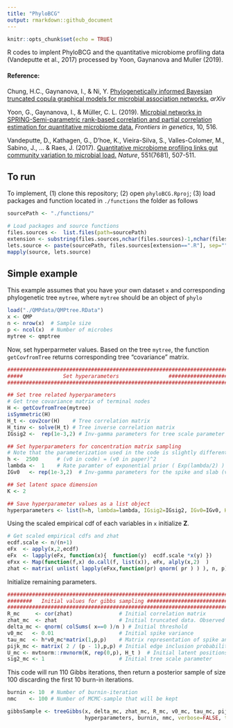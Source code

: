 ```yaml
---
title: "PhyloBCG"
output: rmarkdown::github_document
---
```


```r
knitr::opts_chunk$set(echo = TRUE)
```
R codes to implent PhyloBCG and the quantitative microbiome profiling data (Vandeputte et al., 2017) processed by Yoon, Gaynanova and Muller (2019).

#### Reference:  

Chung, H.C., Gaynanova, I., & Ni, Y. [Phylogenetically informed Bayesian truncated copula graphical models for microbial association networks.](https://arxiv.org/pdf/2105.05082.pdf) *arXiv*

Yoon, G., Gaynanova, I., & Müller, C. L. (2019). [Microbial networks in SPRING-Semi-parametric rank-based correlation and partial correlation estimation for quantitative microbiome data.](https://www.frontiersin.org/articles/10.3389/fgene.2019.00516/full?utm_source=S-TWT&utm_medium=SNET&utm_campaign=ECO_FGENE_XXXXXXXX_auto-dlvrit) *Frontiers in genetics*, 10, 516.

Vandeputte, D., Kathagen, G., D’hoe, K., Vieira-Silva, S., Valles-Colomer, M., Sabino, J., ... & Raes, J. (2017). [Quantitative microbiome profiling links gut community variation to microbial load.](https://www.nature.com/articles/nature24460) *Nature*, 551(7681), 507-511.

## To run
To implement, (1) clone this repository; (2) open ```phyloBCG.Rproj```; (3) load packages and function located in ```./functions``` the folder as follows
```r
sourcePath <- "./functions/"

# Load packages and source functions
files.sources <-  list.files(path=sourcePath)
extension <- substring(files.sources,nchar(files.sources)-1,nchar(files.sources))
lets.source <- paste(sourcePath, files.sources[extension==".R"], sep="")
mapply(source, lets.source) 
```

## Simple example
This example assumes that you have your own dataset ```x``` and corresponding phylogenetic tree ```mytree```, where ```mytree``` should be an object of ```phylo```

```r
load("./QMPdata/QMPtree.RData")
x <- QMP
n <- nrow(x)  # Sample size
p <- ncol(x)  # Number of microbes
mytree <- qmptree
```


Now, set hyperparmeter values. Based on the tree ```mytree```, the function ```getCovfromTree``` returns corresponding tree "covariance" matrix. 
```r
########################################################################
#####             Set hyperarameters                ####################
########################################################################

## Set tree related hyperparameters
# Get tree covariance matrix of terminal nodes
H <- getCovfromTree(mytree)
isSymmetric(H)
H_t <- cov2cor(H)    # Tree correlation matrix
H_tinv <- solve(H_t) # Tree inverse correlation matrix 
IGsig2 <-  rep(1e-3,2) # Inv-gamma parameters for tree scale parameter (sigma^2)

## Set hyperparameters for concentration matrix sampling
# Note that the parameterization used in the code is slightly different from those in Wang (2014).  )
h <-  2500      # (v0 in code) = (v0 in paper)^2
lambda <-  1    # Rate paramter of exponential prior ( Exp(lambda/2) ) for SSVS 
IGv0   <- rep(1e-3,2)  # Inv-gamma parameters for the spike and slab (v0^2)

## Set latent space dimension
K <- 2 

## Save hyperparameter values as a list object
hyperparameters <- list(h=h, lambda=lambda, IGsig2=IGsig2, IGv0=IGv0, H_t=H_t, H_tinv=H_tinv )

```



Using the scaled empirical cdf of each variables in ```x``` initialize $\textbf{Z}$. 
```r
# Get scaled empirical cdfs and zhat
ecdf.scale <- n/(n+1)
eFx  <- apply(x,2,ecdf)
eFx  <- lapply(eFx, function(x){  function(y)  ecdf.scale *x(y) })
eFxx <- Map(function(f,x) do.call(f, list(x)), eFx, alply(x,2)  )
zhat <- matrix( unlist( lapply(eFxx,function(pr) qnorm( pr ) ) ), n, p)
```


Initialize remaining parameters.
```r
########################################################################
########   Initial values for gibbs sampling ###########################
########################################################################
R_mc     <- cor(zhat)               # Initial correlation matrix
zhat_mc  <- zhat                    # Initial truncated data. Observed data will be fixed
delta_mc <- qnorm( colSums( x==0 )/n ) # Initial threshold
v0_mc   <- 0.01                     # Initial spike variance
tau_mc  <- h*v0_mc*matrix(1,p,p)    # Matrix representation of spike and slab variances
pijk_mc <- matrix( 2 / (p - 1),p,p) # Initial edge inclusion probability matrix
U_mc <- mvtnorm::rmvnorm(K, rep(0,p), H_t )  # Initial latent positions
sig2_mc <- 1                        # Initial tree scale parameter
```


This code will run 110 Gibbs iterations, then return a posterior sample of size 100 discarding the first 10 burn-in iterations. 
```r
burnin <- 10  # Number of burnin-iteration
nmc    <- 100 # Number of MCMC-sample that will be kept

gibbsSample <- treeGibbs(x, delta_mc, zhat_mc, R_mc, v0_mc, tau_mc, pijk_mc, U_mc, sig2_mc,
                         hyperparameters, burnin, nmc, verbose=FALSE, thin=NULL)

```















